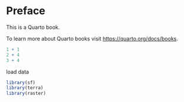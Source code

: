# Preface {.unnumbered}

This is a Quarto book.

To learn more about Quarto books visit <https://quarto.org/docs/books>.

```r
1 + 1
2 + 4
3 + 4
```

load data

```r
library(sf)
library(terra)
library(raster)

```
